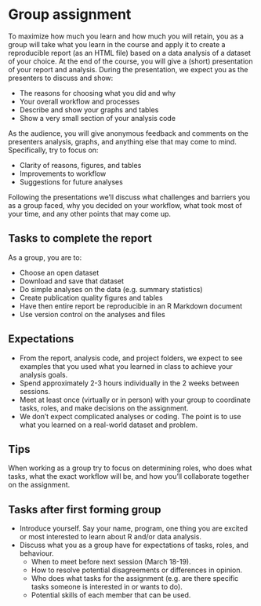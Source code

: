 
# Group assignment {#assignment}

To maximize how much you learn and how much you will retain, you as a group will
take what you learn in the course and apply it to create a reproducible report
(as an HTML file) based on a data analysis of a dataset of your choice. At the
end of the course, you will give a (short) presentation of your report and
analysis. During the presentation, we expect you as the presenters to discuss
and show:

- The reasons for choosing what you did and why
- Your overall workflow and processes
- Describe and show your graphs and tables
- Show a very small section of your analysis code

As the audience, you will give anonymous feedback and comments on the presenters
analysis, graphs, and anything else that may come to mind. Specifically, try to
focus on:

- Clarity of reasons, figures, and tables
- Improvements to workflow
- Suggestions for future analyses

Following the presentations we'll discuss what challenges and barriers you as a
group faced, why you decided on your workflow, what took most of your time, and
any other points that may come up.

## Tasks to complete the report

As a group, you are to:

- Choose an open dataset
- Download and save that dataset
- Do simple analyses on the data (e.g. summary statistics)
- Create publication quality figures and tables
- Have then entire report be reproducible in an R Markdown document
- Use version control on the analyses and files

## Expectations

- From the report, analysis code, and project folders, we expect to see examples
that you used what you learned in class to achieve your analysis goals.
- Spend approximately 2-3 hours individually in the 2 weeks between sessions.
- Meet at least once (virtually or in person) with your group to coordinate tasks,
roles, and make decisions on the assignment.
- We don't expect complicated analyses or coding. The point is to use what you
learned on a real-world dataset and problem.

## Tips

When working as a group try to focus on determining roles, who does what tasks,
what the exact workflow will be, and how you'll collaborate together on the
assignment.

## Tasks after first forming group

- Introduce yourself. Say your name, program, one thing you are excited or most
interested to learn about R and/or data analysis.
- Discuss what you as a group have for expectations of tasks, roles, and behaviour.
    - When to meet before next session (March 18-19).
    - How to resolve potential disagreements or differences in opinion.
    - Who does what tasks for the assignment (e.g. are there specific tasks
    someone is interested in or wants to do).
    - Potential skills of each member that can be used.
